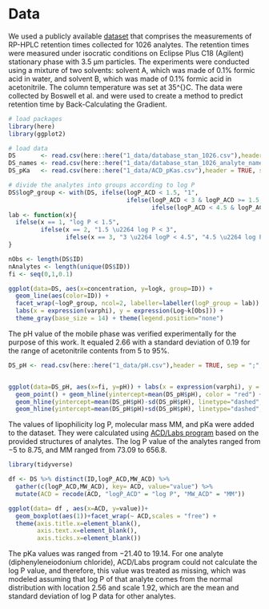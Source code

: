 # Data

We used a publicly available [dataset](www.retentionprediction.org/hplc/database/) that comprises the measurements of RP-HPLC retention times collected for 1026 analytes. The retention times were measured
under isocratic conditions on Eclipse Plus C18 (Agilent) stationary phase with 3.5 μm particles. The experiments were conducted using a mixture of two solvents: solvent A, which was made of 0.1% formic acid in water, and solvent B, which was made of 0.1% formic acid in acetonitrile. The column temperature was set at 35^{\circ}C. The data were collected by Boswell et al. and were used to create a method to predict retention time by Back-Calculating the Gradient. 

```r
# load packages
library(here)
library(ggplot2)

# load data
DS       <- read.csv(here::here("1_data/database_stan_1026.csv"),header = TRUE, sep = ";", dec = ".")
DS_names <- read.csv(here::here("1_data/database_stan_1026_analyte_names.csv"),header = TRUE, sep = ",", dec = ".")
DS_pKa   <- read.csv(here::here("1_data/ACD_pKas.csv"),header = TRUE, sep = ",", dec = ".")

# divide the analytes into groups according to log P
DS$logP_group <- with(DS, ifelse(logP_ACD < 1.5, "1",
                                 ifelse(logP_ACD < 3 & logP_ACD >= 1.5, "2", 
                                        ifelse(logP_ACD < 4.5 & logP_ACD >= 3, "3", "4" ))))
lab <- function(x){
  ifelse(x == 1, "log P < 1.5",
         ifelse(x == 2, "1.5 \u2264 log P < 3", 
                ifelse(x == 3, "3 \u2264 logP < 4.5", "4.5 \u2264 log P" )))
}

nObs <- length(DS$ID)
nAnalytes <- length(unique(DS$ID))
fi <- seq(0,1,0.1)

ggplot(data=DS, aes(x=concentration, y=logk, group=ID)) + 
  geom_line(aes(color=ID)) + 
  facet_wrap(~logP_group, ncol=2, labeller=labeller(logP_group = lab)) +
  labs(x = expression(varphi), y = expression(Log~k[Obs])) + 
  theme_gray(base_size = 14) + theme(legend.position="none") 
```


The pH value of the mobile phase was verified experimentally for the purpose of this work. It equaled 2.66 with a standard deviation of 0.19 for the range of acetonitrile contents from 5 to 95%. 

```r
DS_pH <- read.csv(here::here("1_data/pH.csv"),header = TRUE, sep = ";", dec = ",")


ggplot(data=DS_pH, aes(x=fi, y=pH)) + labs(x = expression(varphi), y = "pH") + 
  geom_point() + geom_hline(yintercept=mean(DS_pH$pH), color = "red") +
  geom_hline(yintercept=mean(DS_pH$pH)-sd(DS_pH$pH), linetype="dashed", color = "red") +
  geom_hline(yintercept=mean(DS_pH$pH)+sd(DS_pH$pH), linetype="dashed", color = "red") + ylim(c(2.0,3.5))
```
The values of lipophilicity log P, molecular mass MM, and pKa were added to the dataset. They were calculated using [ACD/Labs program](www.acdlabs.com) based on the provided structures of analytes. The log P value of the analytes ranged from −5 to 8.75, and MM ranged from 73.09 to 656.8.

```r
library(tidyverse)

df <- DS %>% distinct(ID,logP_ACD,MW_ACD) %>%
  gather(c(logP_ACD,MW_ACD), key= ACD, value="value") %>%
  mutate(ACD = recode(ACD, "logP_ACD" = "log P", "MW_ACD" = "MM"))

ggplot(data= df , aes(x=ACD, y=value))+
  geom_boxplot(aes(1))+facet_wrap(~ ACD,scales = "free") +
  theme(axis.title.x=element_blank(),
        axis.text.x=element_blank(),
        axis.ticks.x=element_blank())
```
The pKa values was ranged from −21.40 to 19.14. For one analyte (diphenyleneiodonium chloride), ACD/Labs program could not calculate the log P value, and therefore, this value was treated as missing, which was modeled assuming that log P of that analyte comes from the normal distribution with location 2.56 and scale 1.92, which are the mean and standard deviation of log P data for other analytes.
